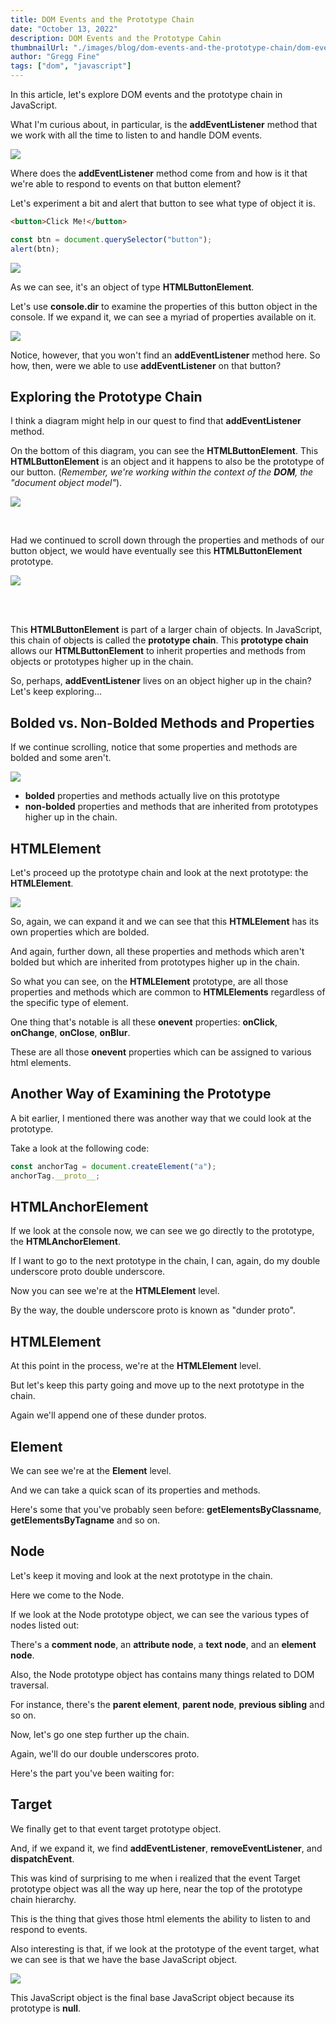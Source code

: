 ```yaml
---
title: DOM Events and the Prototype Chain
date: "October 13, 2022"
description: DOM Events and the Prototype Cahin
thumbnailUrl: "./images/blog/dom-events-and-the-prototype-chain/dom-events-and-the-prototype-chain_thumb.jpg"
author: "Gregg Fine"
tags: ["dom", "javascript"]
---
```


In this article, let's explore DOM events and the prototype chain in JavaScript.

What I'm curious about, in particular, is the **addEventListener** method that we work with all the time to listen to and handle DOM events.

<Image
  src="./images/blog/dom-events-and-the-prototype-chain/add-event-listener.png"
  width={2250}
  height={428}
  layout="responsive"
/>

Where does the **addEventListener** method come from and how is it that we're able to respond to events on that button element?

Let's experiment a bit and <Syntax>alert</Syntax> that button to see what type of object it is.

```html
<button>Click Me!</button>
```

```js
const btn = document.querySelector("button");
alert(btn);
```

<Image
  src="./images/blog/dom-events-and-the-prototype-chain/alert.png"
  width={1447}
  height={377}
  layout="responsive"
/>

As we can see, it's an object of type **HTMLButtonElement**.

Let's use **console.dir** to examine the properties of this button object in the console.
If we expand it, we can see a myriad of properties available on it.

<Image
  src="./images/blog/dom-events-and-the-prototype-chain/button-object.png"
  width={1200}
  height={606}
  layout="responsive"
/>

Notice, however, that you won't find an **addEventListener** method here.
So how, then, were we able to use **addEventListener** on that button?

## Exploring the Prototype Chain

I think a diagram might help in our quest to find that **addEventListener** method.

On the bottom of this diagram, you can see the **HTMLButtonElement**.
This **HTMLButtonElement** is an object and it happens to also be the prototype of our <Syntax>button</Syntax>. (_Remember, we're working within the context of the **DOM**, the "document object model"_).

<Image
  src="./images/blog/dom-events-and-the-prototype-chain/bottom-of-chain.png"
  width={1732}
  height={1456}
  layout="responsive"
/>

<br />

Had we continued to scroll down through the properties and methods of our <Syntax>button</Syntax> object,
we would have eventually see this **HTMLButtonElement** prototype.

<Image
  src="./images/blog/dom-events-and-the-prototype-chain/html-button-element.png"
  width={1055}
  height={527}
  layout="responsive"
/>

<br />
<br />

This **HTMLButtonElement** is part of a larger chain of objects.
In JavaScript, this chain of objects is called the **prototype chain**.
This **prototype chain** allows our **HTMLButtonElement** to inherit properties and methods from objects or prototypes higher up in the chain.

So, perhaps, **addEventListener** lives on an object higher up in the chain?
Let's keep exploring...

## Bolded vs. Non-Bolded Methods and Properties

If we continue scrolling, notice that some properties and methods are bolded and some aren't.

<Image
  src="./images/blog/dom-events-and-the-prototype-chain/bold-v-non-bold.png"
  width={1348}
  height={1338}
  layout="responsive"
/>

- **bolded** properties and methods actually live on this prototype
- **non-bolded** properties and methods that are inherited from prototypes higher up in the chain.

## HTMLElement

Let's proceed up the prototype chain and look at the next prototype: the **HTMLElement**.

<Image
  src="./images/blog/dom-events-and-the-prototype-chain/html-element.png"
  width={1730}
  height={1482}
  layout="responsive"
/>

So, again, we can expand it and we can see that this **HTMLElement** has its own properties which are bolded.

And again, further down, all these properties and methods which aren't bolded but which are inherited from prototypes higher up in the chain.

So what you can see, on the **HTMLElement** prototype, are all those properties and methods which are common to **HTMLElements** regardless of the specific type of element.

One thing that's notable is all these **onevent** properties: **onClick**, **onChange**, **onClose**, **onBlur**.

These are all those **onevent** properties which can be assigned to various html elements.

## Another Way of Examining the Prototype

A bit earlier, I mentioned there was another way that we could look at the prototype.

Take a look at the following code:

```js
const anchorTag = document.createElement("a");
anchorTag.__proto__;
```

## HTMLAnchorElement

If we look at the console now, we can see we go directly to the prototype, the **HTMLAnchorElement**.

If I want to go to the next prototype in the chain, I can, again, do my double underscore proto double underscore.

Now you can see we're at the **HTMLElement** level.

By the way, the double underscore proto is known as "dunder proto".

## HTMLElement

At this point in the process, we're at the **HTMLElement** level.

But let's keep this party going and move up to the next prototype in the chain.

Again we'll append one of these dunder protos.

## Element

We can see we're at the **Element** level.

And we can take a quick scan of its properties and methods.

Here's some that you've probably seen before: **getElementsByClassname**, **getElementsByTagname** and so on.

## Node

Let's keep it moving and look at the next prototype in the chain.

Here we come to the Node.

If we look at the Node prototype object, we can see the various types of nodes listed out:

There's a **comment node**, an **attribute node**, a **text node**, and an **element node**.

Also, the Node prototype object has contains many things related to DOM traversal.

For instance, there's the **parent element**, **parent node**, **previous sibling** and so on.

Now, let's go one step further up the chain.

Again, we'll do our double underscores proto.

Here's the part you've been waiting for:

## Target

We finally get to that event target prototype object.

And, if we expand it,
we find **addEventListener**, **removeEventListener**, and **dispatchEvent**.

This was kind of surprising to me when i realized that the event Target prototype object was all the way up here, near the top of the prototype chain hierarchy.

This is the thing that gives those html elements the ability to listen to and respond to events.

Also interesting is that, if we look at the prototype of the event target, what we can see is that we have the base JavaScript object.

<Image
  src="./images/blog/dom-events-and-the-prototype-chain/event-target.png"
  width={1670}
  height={1460}
  layout="responsive"
/>

This JavaScript object is the final base JavaScript object because its prototype is **null**.

<YouTube id="iRAZ3cR8HLI" />
